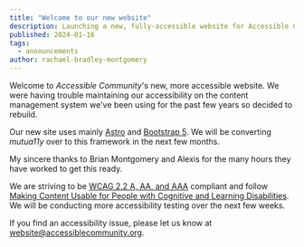 ```yaml
---
title: "Welcome to our new website"
description: Launching a new, fully-accessible website for Accessible Community.
published: 2024-01-16
tags:
  - announcements
author: rachael-bradley-montgomery
---
```


Welcome to *Accessible Community*'s new, more accessible website. We were having trouble maintaining our accessibility on the content management system we've been using for the past few years so decided to rebuild.

Our new site uses mainly [Astro](https://astro.build) and [Bootstrap 5](https://getbootstrap.com). We will be converting *mutua11y* over to this framework in the next few months.

My sincere thanks to Brian Montgomery and Alexis for the many hours they have worked to get this ready.

We are striving to be [WCAG 2.2 A, AA, and AAA](https://www.w3.org/TR/WCAG22/) compliant and follow [Making Content Usable for People with Cognitive and Learning Disabilities](https://www.w3.org/TR/coga-usable/). We will be conducting more accessibility testing over the next few weeks.

If you find an accessibility issue, please let us know at 
[website@accessiblecommunity.org](mailto:website@accessiblecommunity.org).
